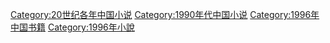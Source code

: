 [[Category:20世纪各年中国小说|Category:20世纪各年中国小说]]
[[Category:1990年代中国小说|Category:1990年代中国小说]]
[[Category:1996年中国书籍|Category:1996年中国书籍]]
[[Category:1996年小說|Category:1996年小說]]